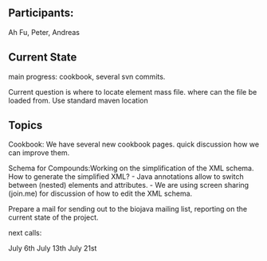==Participants:==

Ah Fu, Peter, Andreas 

== Current State ==

main progress: cookbook, several svn commits. 

Current question is where to locate element mass file. where can the file be loaded from. Use standard maven location

== Topics ==

Cookbook: We have several new cookbook pages. quick discussion how we can improve them.

Schema for Compounds:Working on the simplification of the XML schema. How to generate the simplified XML? - Java annotations allow to switch between (nested) elements and attributes. - We are using screen sharing (join.me) for discussion of how to edit the XML schema.

Prepare a mail for sending out to the biojava mailing list, reporting on the current state of the project.

next calls:

July 6th
July 13th
July 21st